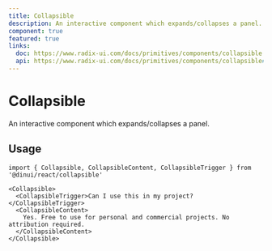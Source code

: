 ```yaml
---
title: Collapsible
description: An interactive component which expands/collapses a panel.
component: true
featured: true
links:
  doc: https://www.radix-ui.com/docs/primitives/components/collapsible
  api: https://www.radix-ui.com/docs/primitives/components/collapsible#api-reference
---
```


# Collapsible

An interactive component which expands/collapses a panel.


<Example path="ui/collapsible-demo" />

## Usage

```tsx
import { Collapsible, CollapsibleContent, CollapsibleTrigger } from '@dinui/react/collapsible'
```

```tsx
<Collapsible>
  <CollapsibleTrigger>Can I use this in my project?</CollapsibleTrigger>
  <CollapsibleContent>
    Yes. Free to use for personal and commercial projects. No attribution required.
  </CollapsibleContent>
</Collapsible>
```
